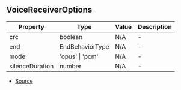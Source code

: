 ## VoiceReceiverOptions


| Property | Type | Value | Description |
| ----------- | ----------- | ----------- | ----------- |
| crc | boolean | N/A | - |
| end | EndBehaviorType | N/A | - |
| mode | 'opus' \| 'pcm' | N/A | - |
| silenceDuration | number | N/A | - |


- [Source](https://github.com/Androz2091/discord-player/blob/827d536/packages/discord-player/src/Structures/VoiceReceiverNode.ts#L9)